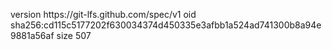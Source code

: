 version https://git-lfs.github.com/spec/v1
oid sha256:cd115c5177202f630034374d450335e3afbb1a524ad741300b8a94e9881a56af
size 507
